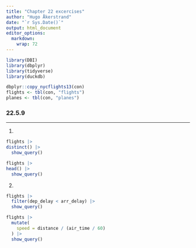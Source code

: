```yaml
---
title: "Chapter 22 excercises"
author: "Hugo Åkerstrand"  
date: "`r Sys.Date()`"
output: html_document
editor_options: 
  markdown: 
    wrap: 72
---
```


```r
library(DBI)
library(dbplyr)
library(tidyverse)
library(duckdb)

dbplyr::copy_nycflights13(con)
flights <- tbl(con, "flights")
planes <- tbl(con, "planes")
```

### 22.5.9

---

1.

```r
flights |> 
distinct() |> 
  show_query()

flights |> 
head() |> 
  show_query()
```

2.

```r

flights |> 
  filter(dep_delay < arr_delay) |> 
  show_query()

```

```r

flights |> 
  mutate(
    speed = distance / (air_time / 60)
  ) |> 
  show_query()

```

